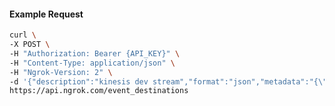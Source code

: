 
#### Example Request

```bash
curl \
-X POST \
-H "Authorization: Bearer {API_KEY}" \
-H "Content-Type: application/json" \
-H "Ngrok-Version: 2" \
-d '{"description":"kinesis dev stream","format":"json","metadata":"{\"environment\":\"dev\"}","target":{"kinesis":{"auth":{"role":{"role_arn":"arn:aws:iam::123456789012:role/example"}},"stream_arn":"arn:ngrok-local:kinesis:us-east-2:123456789012:stream/mystream2"}}}' \
https://api.ngrok.com/event_destinations
```
